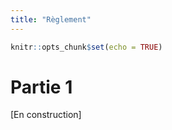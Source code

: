 ```yaml
---
title: "Règlement"
---
```


```r
knitr::opts_chunk$set(echo = TRUE)
```

# Partie 1
[En construction]